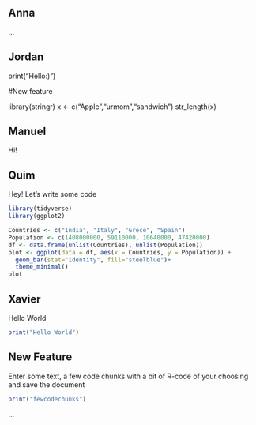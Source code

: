 ## Anna

...


## Jordan
print("Hello:)")

#New feature

library(stringr)
x <- c("Apple","urmom","sandwich")
str_length(x)



## Manuel
Hi!


## Quim

Hey! Let's write some code 

```r
library(tidyverse)
library(ggplot2)

Countries <- c("India", "Italy", "Grece", "Spain")
Population <- c(1408000000, 59110000, 10640000, 47420000)
df <- data.frame(unlist(Countries), unlist(Population))
plot <- ggplot(data = df, aes(x = Countries, y = Population)) +
  geom_bar(stat="identity", fill="steelblue")+
  theme_minimal()
plot
```


## Xavier
Hello World
```r
print("Hello World")
```
## New Feature
Enter some text, a few code chunks with a bit of R-code of your choosing and save the document
```r
print("fewcodechunks")
```

...
